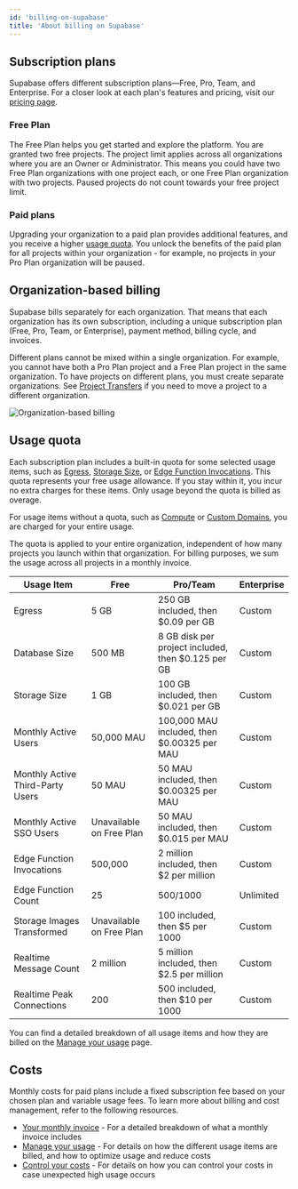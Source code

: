 ```yaml
---
id: 'billing-on-supabase'
title: 'About billing on Supabase'
---
```


## Subscription plans
Supabase offers different subscription plans—Free, Pro, Team, and Enterprise. For a closer look at each plan's features and pricing, visit our [pricing page](https://supabase.com/pricing).

### Free Plan
The Free Plan helps you get started and explore the platform. You are granted two free projects. The project limit applies across all organizations where you are an Owner or Administrator. This means you could have two Free Plan organizations with one project each, or one Free Plan organization with two projects. Paused projects do not count towards your free project limit.

### Paid plans
Upgrading your organization to a paid plan provides additional features, and you receive a higher [usage quota](/docs/guides/platform/billing-on-supabase#usage-quota). You unlock the benefits of the paid plan for all projects within your organization - for example, no projects in your Pro Plan organization will be paused.

## Organization-based billing
Supabase bills separately for each organization. That means that each organization has its own subscription, including a unique subscription plan (Free, Pro, Team, or Enterprise), payment method, billing cycle, and invoices.

Different plans cannot be mixed within a single organization. For example, you cannot have both a Pro Plan project and a Free Plan project in the same organization. To have projects on different plans, you must create separate organizations. See [Project Transfers](/docs/guides/platform/project-transfer) if you need to move a project to a different organization.
<div className="text-center">
  <Image
    alt="Organization-based billing"
    src={{
      light: '/docs/img/guides/platform/billing-overview--light.png',
      dark: '/docs/img/guides/platform/billing-overview.png',
    }}
    className="max-w-[600px] inline-block"
    zoomable
  />
</div>


## Usage quota
Each subscription plan includes a built-in quota for some selected usage items, such as [Egress](/docs/guides/platform/manage-your-usage/egress), [Storage Size](/docs/guides/platform/manage-your-usage/storage-size), or [Edge Function Invocations](/docs/guides/platform/manage-your-usage/edge-function-invocations). This quota represents your free usage allowance. If you stay within it, you incur no extra charges for these items. Only usage beyond the quota is billed as overage.

For usage items without a quota, such as [Compute](/docs/guides/platform/manage-your-usage/compute) or [Custom Domains](/docs/guides/platform/manage-your-usage/custom-domains), you are charged for your entire usage.

The quota is applied to your entire organization, independent of how many projects you launch within that organization. For billing purposes, we sum the usage across all projects in a monthly invoice.

| Usage Item                       | Free                     | Pro/Team                                           | Enterprise |
|----------------------------------|--------------------------|----------------------------------------------------|------------|
| Egress                           | 5 GB                     | 250 GB included, then $0.09 per GB                 | Custom     |
| Database Size                    | 500 MB                   | 8 GB disk per project included, then $0.125 per GB | Custom     |
| Storage Size                     | 1 GB                     | 100 GB included, then $0.021 per GB                | Custom     |
| Monthly Active Users             | 50,000 MAU               | 100,000 MAU included, then $0.00325 per MAU        | Custom     |
| Monthly Active Third-Party Users | 50 MAU                   | 50 MAU included, then $0.00325 per MAU             | Custom     |
| Monthly Active SSO Users         | Unavailable on Free Plan | 50 MAU included, then $0.015 per MAU               | Custom     |
| Edge Function Invocations        | 500,000                  | 2 million included, then $2 per million            | Custom     |
| Edge Function Count              | 25                       | 500/1000                                           | Unlimited  |
| Storage Images Transformed       | Unavailable on Free Plan | 100 included, then $5 per 1000                     | Custom     |
| Realtime Message Count           | 2 million                | 5 million included, then $2.5 per million          | Custom     |
| Realtime Peak Connections        | 200                      | 500 included, then $10 per 1000                    | Custom     |

You can find a detailed breakdown of all usage items and how they are billed on the [Manage your usage](/docs/guides/platform/manage-your-usage) page.

## Costs
Monthly costs for paid plans include a fixed subscription fee based on your chosen plan and variable usage fees. To learn more about billing and cost management, refer to the following resources.

- [Your monthly invoice](/docs/guides/platform/your-monthly-invoice) - For a detailed breakdown of what a monthly invoice includes
- [Manage your usage](/docs/guides/platform/manage-your-usage) - For details on how the different usage items are billed, and how to optimize usage and reduce costs
- [Control your costs]() - For details on how you can control your costs in case unexpected high usage occurs

